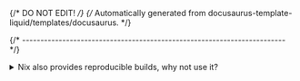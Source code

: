 {/* DO NOT EDIT! */}
{/* Automatically generated from docusaurus-template-liquid/templates/docusaurus. */}


{/* ------------------------------------------------------------------------ */}

<details>
<summary>Nix also provides reproducible builds, why not use it?</summary>

The short answer is… _“because of Windows”_.

[Nix](https://nixos.org/) is a remarkable project that carefully
controls versions down to individual libraries. However, it relies
on file links, which are either unavailable or unreliable on Windows.

As a result, Nix is currently only available on GNU/Linux and, with
some limitations, on macOS. Additionally, mastering the Nix language
requires significant effort.

</details>
